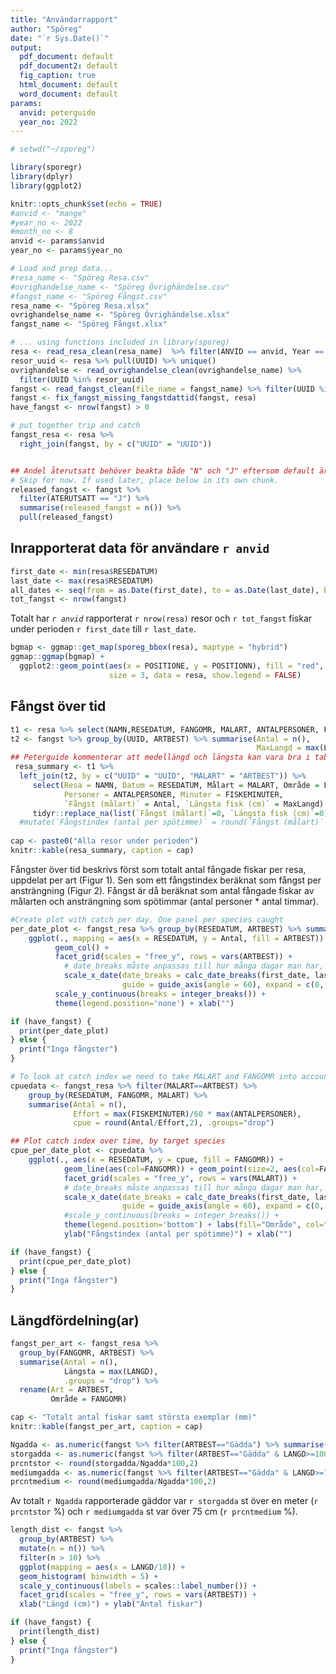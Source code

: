 ```yaml
---
title: "Användarrapport"
author: "Spöreg"
date: "`r Sys.Date()`"
output:
  pdf_document: default
  pdf_document2: default
  fig_caption: true
  html_document: default
  word_document: default
params:
  anvid: peterguide
  year_no: 2022
---
```


\renewcommand{\figurename}{Figur}
\renewcommand{\tablename}{Tabell}
\renewcommand{\contentsname}{Innehåll}


```r
# setwd("~/sporeg")

library(sporegr)
library(dplyr)
library(ggplot2)

knitr::opts_chunk$set(echo = TRUE)
#anvid <- "mange"
#year_no <- 2022
#month_no <- 8
anvid <- params$anvid
year_no <- params$year_no

# Load and prep data...
#resa_name <- "Spöreg Resa.csv"
#ovrighandelse_name <- "Spöreg Övrighändelse.csv"
#fangst_name <- "Spöreg Fångst.csv"
resa_name <- "Spöreg Resa.xlsx"
ovrighandelse_name <- "Spöreg Övrighändelse.xlsx"
fangst_name <- "Spöreg Fångst.xlsx"

# ... using functions included in library(sporeg)
resa <- read_resa_clean(resa_name)  %>% filter(ANVID == anvid, Year == year_no)
resor_uuid <- resa %>% pull(UUID) %>% unique()
ovrighandelse <- read_ovrighandelse_clean(ovrighandelse_name) %>%
  filter(UUID %in% resor_uuid)
fangst <- read_fangst_clean(file_name = fangst_name) %>% filter(UUID %in% resor_uuid)
fangst <- fix_fangst_missing_fangstdattid(fangst, resa)
have_fangst <- nrow(fangst) > 0

# put together trip and catch
fangst_resa <- resa %>%
  right_join(fangst, by = c("UUID" = "UUID"))


## Andel återutsatt behöver beakta både "N" och "J" eftersom default är "NA". 
# Skip for now. If used later, place below in its own chunk.
released_fangst <- fangst %>%
  filter(ATERUTSATT == "J") %>%
  summarise(released_fangst = n()) %>%
  pull(released_fangst)

```

## Inrapporterat data för användare `r anvid`  

```r
first_date <- min(resa$RESEDATUM)
last_date <- max(resa$RESEDATUM)
all_dates <- seq(from = as.Date(first_date), to = as.Date(last_date), by = 1)
tot_fangst <- nrow(fangst)
```

Totalt har *`r anvid`* rapporterat `r nrow(resa)` resor och `r tot_fangst` fiskar under perioden `r first_date` till `r last_date`. 

```r
bgmap <- ggmap::get_map(sporeg_bbox(resa), maptype = "hybrid")
ggmap::ggmap(bgmap) +
  ggplot2::geom_point(aes(x = POSITIONE, y = POSITIONN), fill = "red", shape = 23,
                      size = 3, data = resa, show.legend = FALSE)

```


## Fångst över tid

```r
t1 <- resa %>% select(NAMN,RESEDATUM, FANGOMR, MALART, ANTALPERSONER, FISKEMINUTER, UUID)
t2 <- fangst %>% group_by(UUID, ARTBEST) %>% summarise(Antal = n(), 
                                                       MaxLangd = max(LANGD)/10, .groups = "drop")
## Peterguide kommenterar att medellängd och längsta kan vara bra i tabellen. Testar ersätta cpue med längsta per tur
 resa_summary <- t1 %>%
  left_join(t2, by = c("UUID" = "UUID", "MALART" = "ARTBEST")) %>%
     select(Resa = NAMN, Datum = RESEDATUM, Målart = MALART, Område = FANGOMR,
            Personer = ANTALPERSONER, Minuter = FISKEMINUTER,
            `Fångst (målart)` = Antal, `Längsta fisk (cm)` = MaxLangd) %>% 
     tidyr::replace_na(list(`Fångst (målart)`=0, `Längsta fisk (cm)`=0))
  #mutate(`Fångstindex (antal per spötimme)` = round(`Fångst (målart)` / (Minuter/60*Personer),2))
   
cap <- paste0("Alla resor under perioden")
knitr::kable(resa_summary, caption = cap)
```

Fångster över tid beskrivs först som totalt antal fångade fiskar per resa, uppdelat per art (Figur 1). Sen som ett fångstindex beräknat som fångst per ansträngning (Figur 2). Fångst är då beräknat som antal fångade fiskar av målarten och ansträngning som spötimmar (antal personer * antal timmar).

```r
#Create plot with catch per day. One panel per species caught
per_date_plot <- fangst_resa %>% group_by(RESEDATUM, ARTBEST) %>% summarise(Antal = n(), .groups = "drop") %>% 
    ggplot(., mapping = aes(x = RESEDATUM, y = Antal, fill = ARTBEST)) +
          geom_col() +
          facet_grid(scales = "free_y", rows = vars(ARTBEST)) +
            # date_breaks måste anpassas till hur många dagar man har, calc_date_breaks() försöker fixa
            scale_x_date(date_breaks = calc_date_breaks(first_date, last_date) , date_labels = "%b-%d",
                         guide = guide_axis(angle = 60), expand = c(0, 0)) +
          scale_y_continuous(breaks = integer_breaks()) +
          theme(legend.position='none') + xlab("")

if (have_fangst) {
  print(per_date_plot)
} else {
  print("Inga fångster")
}
```


```r
# To look at catch index we need to take MALART and FANGOMR into account
cpuedata <- fangst_resa %>% filter(MALART==ARTBEST) %>%               
    group_by(RESEDATUM, FANGOMR, MALART) %>% 
    summarise(Antal = n(), 
              Effort = max(FISKEMINUTER)/60 * max(ANTALPERSONER),
              cpue = round(Antal/Effort,2), .groups="drop")

## Plot catch index over time, by target species
cpue_per_date_plot <- cpuedata %>% 
    ggplot(., aes(x = RESEDATUM, y = cpue, fill = FANGOMR)) +
            geom_line(aes(col=FANGOMR)) + geom_point(size=2, aes(col=FANGOMR)) + 
            facet_grid(scales = "free_y", rows = vars(MALART)) +
            # date_breaks måste anpassas till hur många dagar man har, calc_date_breaks() försöker fixa
            scale_x_date(date_breaks = calc_date_breaks(first_date, last_date) , date_labels = "%b-%d",
                         guide = guide_axis(angle = 60), expand = c(0, 0)) +
            #scale_y_continuous(breaks = integer_breaks()) + 
            theme(legend.position='bottom') + labs(fill="Område", col="Område") +
            ylab("Fångstindex (antal per spötimme)") + xlab("")

if (have_fangst) {
  print(cpue_per_date_plot)
} else {
  print("Inga fångster")
}
```



## Längdfördelning(ar)

```r
fangst_per_art <- fangst_resa %>% 
  group_by(FANGOMR, ARTBEST) %>% 
  summarise(Antal = n(), 
            Längsta = max(LANGD),
            .groups = "drop") %>%
  rename(Art = ARTBEST,
         Område = FANGOMR)

cap <- "Totalt antal fiskar samt största exemplar (mm)"
knitr::kable(fangst_per_art, caption = cap)
```

```r
Ngadda <- as.numeric(fangst %>% filter(ARTBEST=="Gädda") %>% summarise(N=n()))
storgadda <- as.numeric(fangst %>% filter(ARTBEST=="Gädda" & LANGD>=1000) %>% summarise(N=n()))
prcntstor <- round(storgadda/Ngadda*100,2)
mediumgadda <- as.numeric(fangst %>% filter(ARTBEST=="Gädda" & LANGD>=750) %>% summarise(N=n()))
prcntmedium <- round(mediumgadda/Ngadda*100,2)
```

Av totalt `r Ngadda` rapporterade gäddor var `r storgadda` st över en meter (`r prcntstor` %) och `r mediumgadda` st var över 75 cm (`r prcntmedium` %). 


```r
length_dist <- fangst %>%
  group_by(ARTBEST) %>%
  mutate(n = n()) %>%
  filter(n > 10) %>%
  ggplot(mapping = aes(x = LANGD/10)) +
  geom_histogram( binwidth = 5) +
  scale_y_continuous(labels = scales::label_number()) +
  facet_grid(scales = "free_y", rows = vars(ARTBEST)) +
  xlab("Längd (cm)") + ylab("Antal fiskar")

if (have_fangst) {
  print(length_dist)
} else {
  print("Inga fångster")
}
```








